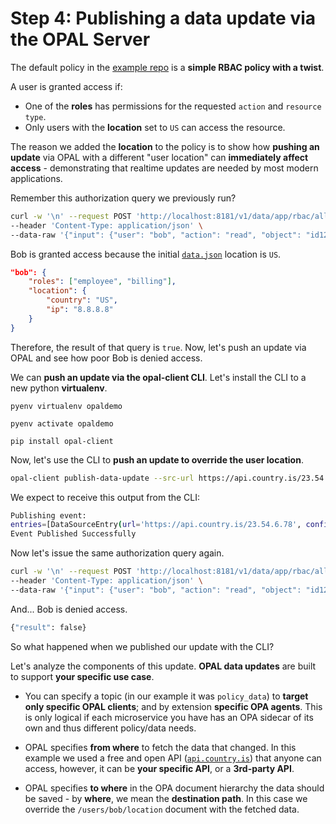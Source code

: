 # Step 4: Publishing a data update via the OPAL Server

The default policy in the [example repo](https://github.com/gvangest/opal-example-policy-repo) is a **simple RBAC policy with a twist**.

A user is granted access if:

- One of the **roles** has permissions for the requested `action` and `resource type`.
- Only users with the **location** set to `US` can access the resource.

The reason we added the **location** to the policy is to show how **pushing an update** via OPAL with a different
"user location" can **immediately affect access** - demonstrating that realtime updates are needed by most modern applications.

Remember this authorization query we previously run?

```bash
curl -w '\n' --request POST 'http://localhost:8181/v1/data/app/rbac/allow' \
--header 'Content-Type: application/json' \
--data-raw '{"input": {"user": "bob", "action": "read", "object": "id123", "type": "finance"}}'
```

Bob is granted access because the initial [`data.json`](https://github.com/gvangest/opal-example-policy-repo/blob/master/data.json#L13) location is `US`.

```json {3,4}
"bob": {
    "roles": ["employee", "billing"],
    "location": {
        "country": "US",
        "ip": "8.8.8.8"
    }
}
```

Therefore, the result of that query is `true`. Now, let's push an update via OPAL and see how poor Bob is denied access.

We can **push an update via the opal-client CLI**. Let's install the CLI to a new python **virtualenv**.

```
pyenv virtualenv opaldemo

pyenv activate opaldemo

pip install opal-client
```

Now, let's use the CLI to **push an update to override the user location**.

```bash
opal-client publish-data-update --src-url https://api.country.is/23.54.6.78 -t policy_data --dst-path /users/bob/location
```

We expect to receive this output from the CLI:

```bash
Publishing event:
entries=[DataSourceEntry(url='https://api.country.is/23.54.6.78', config={}, topics=['policy_data'], dst_path='/users/bob/location', save_method='PUT')] reason=''
Event Published Successfully
```

Now let's issue the same authorization query again.

```bash
curl -w '\n' --request POST 'http://localhost:8181/v1/data/app/rbac/allow' \
--header 'Content-Type: application/json' \
--data-raw '{"input": {"user": "bob", "action": "read", "object": "id123", "type": "finance"}}'
```

And... Bob is denied access.

```bash
{"result": false}
```

So what happened when we published our update with the CLI?

Let's analyze the components of this update. **OPAL data updates** are built to support **your specific use case**.

- You can specify a topic (in our example it was `policy_data`) to **target only specific OPAL clients**; and by extension **specific OPA agents**.
  This is only logical if each microservice you have has an OPA sidecar of its own and thus different policy/data needs.

- OPAL specifies **from where** to fetch the data that changed. In this example we used a free and open API ([`api.country.is`](https://api.country.is))
  that anyone can access, however, it can be **your specific API**, or a **3rd-party API**.

- OPAL specifies **to where** in the OPA document hierarchy the data should be saved - by **where**, we mean the **destination path**.
  In this case we override the `/users/bob/location` document with the fetched data.
